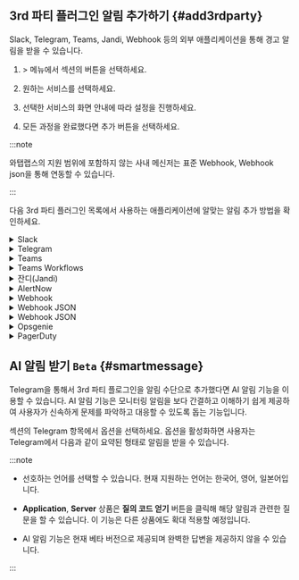 ## 3rd 파티 플러그인 알림 추가하기 {#add3rdparty}

Slack, Telegram, Teams, Jandi, Webhook 등의 외부 애플리케이션을 통해 경고 알림을 받을 수 있습니다.

1. <Cmdname sid="event_statistic" className="uitext" /> &gt; <Cmdname sid="eventNoti" className="uitext" /> 메뉴에서 <Cmdname sid="3rd_party_plugin" className="uitext" /> 섹션의 <Cmdname sid="adding" className="uitext" /> 버튼을 선택하세요.

1. 원하는 서비스를 선택하세요.

    <ImgLang img='set-event-3rd-party-plugin.png' desc='3rd 파티 플러그인 추가' />

1. 선택한 서비스의 화면 안내에 따라 설정을 진행하세요.

1. 모든 과정을 완료했다면 추가 버튼을 선택하세요.

:::note

와탭랩스의 지원 범위에 포함하지 않는 사내 메신저는 표준 Webhook, Webhook json을 통해 연동할 수 있습니다.

:::

다음 3rd 파티 플러그인 목록에서 사용하는 애플리케이션에 알맞는 알림 추가 방법을 확인하세요.

<details>

<summary>Slack</summary>

화면 아래에 <Cmdname sid="add_to_slack" className="uitext" /> 버튼을 클릭하면 Slack의 팀 및 채널에 **WhaTapNotiBot**을 등록할 수 있습니다.

<ImgLang img='3rdparty/set-event-3rd-party-plugin-add-slack.png' desc='Slack' />

</details>

<details>

<summary>Telegram</summary>

1. **Telegram**에서 **@WhaTapApmNotiBot**을 검색하세요.

    <ImgLang img='3rdparty/set-event-3rd-party-plugin-add-telegram.png' desc='Telegram' />

1. 알림을 받을 프로젝트의 액세스 키를 채팅창에 입력하세요.

    <ImgLang img='3rdparty/set-event-3rd-party-plugin-add-telegram-license.png' desc='Telegram' />

:::note

다음은 사용할 수 있는 명령어 목록입니다.

* `/help`: 명령어 목록 보기

* `/license`: 알림 받을 프로젝트의 액세스 키 입력

* `/remove`: 알림을 받지 않을 프로젝트 코드 입력

* `/list`: 현재 알림을 받고 있는 프로젝트 코드 보기

:::

</details>

<details>

<summary>Teams</summary>

1. 알림을 받을 채널의 **커넥터** 설정으로 이동하세요.

    <ImgLang img="3rdparty/management_event_new_teams_step_01.png" className="width-200" desc="Teams" />

1. **Webhook**을 추가하고 **구성** 버튼을 클릭하고 다음 단계로 넘어가세요.

    <ImgLang img="3rdparty/management_event_new_teams_step_02.png" className="width-600" desc="Teams" />

1. Webhook 이름을 입력하고 **만들기** 버튼을 클릭하세요.

    <ImgLang img="3rdparty/management_event_new_teams_step_03.png" className="width-600" desc="Teams" />

1. 생성한 Webhhok URL을 복사하세요.

    <ImgLang img="3rdparty/management_event_new_teams_step_04.png" className="width-600" desc="Teams" />

1. 와탭 모니터링 서비스의 <Cmdname sid="TTL06656" className="uitext" /> 화면으로 돌아와 <UI>Channel Name</UI>과 <UI>Webhook URL</UI> 항목을 입력하세요.

    <ImgLang img="3rdparty/set-event-3rd-party-plugin-add-teams.png" className="width-600" desc="등록" />

1. <Cmdname sid="BTN06673" className="uitext" /> 버튼을 선택하세요.

</details>

<details>

<summary>Teams Workflows</summary>

워크플로를 사용하려면 **Microsoft Teams**에 액세스할 수 있는 계정과 비즈니스 플랜 구독이 필요합니다.

1. **팀** 메뉴에서 더보기(...) 버튼을 선택한 후 **채널 추가**를 클릭하세요.

    <ImgLang img="3rdparty/teams_workflows_step_01.png" desc="Teams Workflows" />

1. 채널 이름과 설명을 입력하고 채널 유형을 **표준**으로 선택하세요.

    <ImgLang img="3rdparty/teams_workflows_step_02.png" desc="Teams Workflows" />

    :::note

    채널 유형을 **공유**로 선택하면 워크플로를 사용할 수 없으며, **비공개**를 선택하면 워크플로를 추가할 수 있지만 알림을 수신할 수 없습니다.

    :::

1. 생성한 채널에서 더보기(...) 버튼을 선택한 후 **워크플로**를 클릭하세요.

    <ImgLang img="3rdparty/teams_workflows_step_03.png" desc="Teams Workflows" />

1. **워크플로** 대화상자의 **워크플로**의 목록에서 **웹후크 요청이 수신되면 채널에 게시**를 선택 후, **추가 워크플로**를 클릭하세요.

    <ImgLang img="3rdparty/teams_workflows_step_04.png" desc="Teams Workflows" />

1. 이름과 연결 상태를 확인하 후, **다음** 버튼을 클릭하세요.

    <ImgLang img="3rdparty/teams_workflows_step_05.png" desc="Teams Workflows" />

1. 세부 정보를 확인한 후 **워크플로 추가** 버튼을 클릭하세요.

    <ImgLang img="3rdparty/teams_workflows_step_06.png" desc="Teams Workflows" />

1. 워크플로 추가를 완료했습니다. **생성된 주소**를 복사하세요.

    <ImgLang img="3rdparty/teams_workflows_step_07.png" desc="Teams Workflows" />

1. 와탭 모니터링 서비스의 <Cmdname sid="TTL06656" className="uitext" /> 화면으로 돌아와 <UI>Channel Name</UI>과 <UI>Webhook URL</UI> 항목을 입력하세요.

    <ImgLang img="3rdparty/set-event-3rd-party-plugin-add-teams.png" className="width-600" desc="등록" />

1. <Cmdname sid="BTN06673" className="uitext" /> 버튼을 선택하세요.

</details>

<details>

<summary>잔디(Jandi)</summary>

1. 알림을 받을 토픽 또는 채팅에서 **잔디 커넥트** 설정으로 이동하세요.

1. **커넥트 목록**에서 <b>Webhook 수신 (Incoming Webhook)</b> 항목에서 **연동하기** 버튼을 선택하세요.

    <ImgLang img="3rdparty/management_event_jandi_step_01.png" desc="Jandi" />

1. **연동하기** 탭에서 **연동 추가하기** 버튼을 선택하세요.

1. **Webhook URL 등록** 항목에 Webhook URL을 복사하세요.

    <ImgLang img="3rdparty/management_event_jandi_step_02.png" desc="Jandi" />

1. 와탭 모니터링 서비스의 <Cmdname sid="TTL06656" className="uitext" /> 화면으로 돌아와 <UI>Channel Name</UI>과 <UI>Webhook URL</UI> 항목을 입력하세요.

    <ImgLang img="3rdparty/set-event-3rd-party-plugin-add-teams.png" className="width-600" desc="등록" />

1. <Cmdname sid="BTN06673" className="uitext" /> 버튼을 선택하세요.

</details>

<details>

<summary>AlertNow</summary>

1. **AlerNow** 서비스를 접속한 다음 **Integration** 메뉴로 이동하세요.

    <ImgLang img="3rdparty/management_event_alertnow_step_01.png" desc="AlertNow" className="width-200" />

1. **Integration** 메뉴에서 **인티그레이션 생성** 버튼을 선택하세요.

    <ImgLang img="3rdparty/management_event_alertnow_step_02.png" desc="AlertNow" className="width-600" />

1. Integration 유형 중 **WhaTap**을 선택하세요.

    ![AlerNow](/img/3rdparty/management_event_alertnow_step_03.png)

1. **Integration 생성** 화면에서 이름 및 이름 지정 규칙을 설정하세요.

    <ImgLang img="3rdparty/management_event_alertnow_step_04.png" desc="AlertNow" className="width-600" />

1. **확인** 버튼을 선택하면 Integration이 생성됩니다.

1. 생성된 Integration 목록을 확인하고 생성된 Integration 항목을 선택하세요.

    <ImgLang img="3rdparty/management_event_alertnow_step_05.png" desc="AlertNow" className="width-600" />

1. 상세 화면에서 **URL** 항목 오른쪽에 복사하기 버튼을 선택해 URL을 복사하세요.

    <ImgLang img="3rdparty/management_event_alertnow_step_06.png" desc="AlertNow" className="width-600" />

1. 와탭 모니터링 서비스의 <Cmdname sid="TTL06656" className="uitext" /> 화면으로 돌아와 <UI>Channel Name</UI>과 <UI>Webhook URL</UI> 항목을 입력하세요.

    <ImgLang img="3rdparty/set-event-3rd-party-plugin-add-teams.png" className="width-600" desc="등록" />

1. <Cmdname sid="BTN06673" className="uitext" /> 버튼을 선택하세요.

</details>

<details>

<summary>Webhook</summary>

1. 알림을 받을 Webhook을 등록하세요. 등록한 URL에 POST Method로 알림의 `title`, `text`가 전송됩니다.

    ![Webhook](/img/3rdparty/set-event-3rd-party-plugin-add-webhook.png)

1. <UI>Webhook Name</UI>과 <UI>Webhook URL</UI> 항목을 입력하세요.

    <ImgLang img="3rdparty/set-event-3rd-party-plugin-add-webhook-options.png" className="width-600" desc="등록" />

1. <Cmdname sid="BTN06673" className="uitext" /> 버튼을 선택하세요.

</details>

<Xclude product="server">

<details>

<summary>Webhook JSON</summary>

1. 알림을 받을 Webhook을 등록하세요. 등록한 URL에 POST Method로 알림 데이터가 JSON 형태로 전송됩니다.

    ```json
    {
        "pcode": 1234,
        "projectName": "Sample project",
        "time": 1577840400000,
        "oid": 1234567890,
        "oname": "WAS-01", // Optional
        "title": "Alert Title",
        "message": "Sample warning message",
        "level": "Warning",
        "status": "on",
        "metricName": "cpu", // Optional
        "metricValue": "99.99", // Optional
        "metricThreshold": "90", // Optional
        "uuid": "ba5db108b788475c95195***********",
        "okind": "WAS-okind-01", // Optional
        "onode": "WAS-onode-01", // Optional
    }
    ```

1. <UI>Webhook Name</UI>과 <UI>Webhook URL</UI> 항목을 입력하세요.

    <ImgLang img="3rdparty/set-event-3rd-party-plugin-add-webhook-json-options.png" className="width-600" desc="등록" />

1. <Cmdname sid="BTN06673" className="uitext" /> 버튼을 선택하세요.

:::note

* 이벤트 상태(`status`)는 이벤트 발생(`on`), 이벤트 해소(`off`)로 구분할 수 있습니다.

* `level`은 `None`, `Info`, `Warning`, `Critical`로 구분합니다.

* Header 값을 추가하려면 <Cmdname sid="TTL06674" className="uitext" />를 선택하세요.

:::

</details>

</Xclude>

<InDoc product="server">

<details>

<summary>Webhook JSON</summary>

1. 알림을 받을 Webhook을 등록하세요. 등록한 URL에 POST Method로 알림 데이터가 JSON 형태로 전송됩니다.

    ```json
    {
        "pcode": 1234,
        "projectName": "Sample project",
        "time": 1577840400000,
        "oid": 1234567890,
        "oname": "WAS-01", // Optional
        "title": "Alert Title",
        "message": "Sample warning message",
        "level": "Warning",
        "status": "on",
        "metricName": "cpu", // Optional
        "metricValue": "99.99", // Optional
        "metricThreshold": "90", // Optional
        "uuid": "ba5db108b788475c95195***********",
        "okind": "WAS-okind-01", // Optional
        "onode": "WAS-onode-01", // Optional
        "serverAlertPolicyName": "Memory Alert" // Optional
    }
    ```

1. <UI>Webhook Name</UI>과 <UI>Webhook URL</UI> 항목을 입력하세요.

    <ImgLang img="3rdparty/set-event-3rd-party-plugin-add-webhook-json-options.png" className="width-600" desc="등록" />

1. <Cmdname sid="BTN06673" className="uitext" /> 버튼을 선택하세요.

:::note

* 이벤트 상태(`status`)는 이벤트 발생(`on`), 이벤트 해소(`off`)로 구분할 수 있습니다.

* `level`은 `None`, `Info`, `Warning`, `Critical`로 구분합니다.

* Header 값을 추가하려면 <Cmdname sid="TTL06674" className="uitext" />를 선택하세요.

:::

</details>

</InDoc>

<details>

<summary>Opsgenie</summary>

1. **Teams** 메뉴에서 알림을 수신할 팀을 선택한 다음 **Integrations** 메뉴를 클릭하세요.

    ![Opsgenie](/img/3rdparty/management_event_opsgenie_step_01.png)

1. **Add Integration** 버튼을 선택하세요.

    ![Opsgenie](/img/3rdparty/management_event_opsgenie_step_02.png)

1. Integration 목록에서 'API'를 검색한 다음 선택하세요.

    ![Opsgenie](/img/3rdparty/management_event_opsgenie_step_03.png)

1. API 이름 및 Team을 할당하고 각 권한을 설정하세요.

    ![Opsgenie](/img/3rdparty/management_event_opsgenie_step_04.png)

1. **Save Integration** 버튼을 선택하세요.

1. 와탭 모니터링 서비스의 <Cmdname sid="TTL06656" className="uitext" /> 화면으로 돌아와 <UI>Name</UI>과 <UI>API Key</UI> 항목을 입력하세요.

    <ImgLang img="3rdparty/set-event-3rd-party-plugin-add-opsgenie-options.png" className="width-600" desc="등록" />

1. <Cmdname sid="BTN06673" className="uitext" /> 버튼을 선택하세요.


</details>

<details>

<summary>PagerDuty</summary>

1. [PagerDuty](https://www.pagerduty.com/) 계정에 등록하고 로그인했는지 확인하세요.

1. PagerDuty에서 **Services** &gt; **Service Directory** 메뉴로 진입해 **New Service** 버튼을 선택하세요.

    ![PagerDuty](https://preview.whatap.io/assets/assets/image/management_event_pagerduty_step_01.jpg)

1. Service 정보를 입력한 후 **Next** 버튼을 선택하세요.

    ![PagerDuty](https://preview.whatap.io/assets/assets/image/management_event_pagerduty_step_02.jpg)

1. Escalation Policy를 설정 후 **Next** 버튼을 선택합니다.

    ![PagerDuty](https://preview.whatap.io/assets/assets/image/management_event_pagerduty_step_03.jpg)

1. **Alert Grouping**과 **Transient Alerts** 항목을 설정한 후 **Next** 버튼을 선택하세요.

    ![PagerDuty](https://preview.whatap.io/assets/assets/image/management_event_pagerduty_step_04.jpg)

1. **Integrations**에서 **Event API V2**를 선택 후 **Create Service** 버튼을 클릭하세요.

    ![PagerDuty](https://preview.whatap.io/assets/assets/image/management_event_pagerduty_step_05.jpg)

1. 생성한 Service 화면에서 **Integration Name**과 **Integration Key** 값을 복사하세요.

    ![PagerDuty](https://preview.whatap.io/assets/assets/image/management_event_pagerduty_step_06.jpg)

1. 와탭 모니터링 서비스의 <Cmdname sid="TTL06656" className="uitext" /> 화면으로 돌아와 <UI>Integration Name</UI>과 <UI>Integration Key</UI> 항목을 입력하세요.

    <ImgLang img="3rdparty/set-event-3rd-party-plugin-add-pagerduty-options.png" className="width-600" desc="Register" />


:::note

메시지를 수신하지 못했거나 플러그인이 등록되지 않았다면 **Integration Name** 또는 **Integration Key**값이 올바른지 확인하세요.

:::

</details>

## AI 알림 받기 <code className="Beta">Beta</code> {#smartmessage}

Telegram을 통해서 3rd 파티 플로그인을 알림 수단으로 추가했다면 AI 알림 기능을 이용할 수 있습니다. AI 알림 기능은 모니터링 알림을 보다 간결하고 이해하기 쉽게 제공하여 사용자가 신속하게 문제를 파악하고 대응할 수 있도록 돕는 기능입니다.

<ImgLang img="telegram-set-smart-ai-message.png" desc="AI 알림으로 받기" />

<Cmdname sid="3rd_party_plugin" className="uitext" /> 섹션의 Telegram 항목에서 <Cmdname sid="ITM08845" className="uitext" /> 옵션을 선택하세요. <Cmdname sid="ITM08845" className="uitext" /> 옵션을 활성화하면 사용자는 Telegram에서 다음과 같이 요약된 형태로 알림을 받을 수 있습니다.

<ImgLang img="telegram-smart-ai-message.png" desc="메시지" />

:::note

* 선호하는 언어를 선택할 수 있습니다. 현재 지원하는 언어는 한국어, 영어, 일본어입니다.

* **Application**, **Server** 상품은 **질의 코드 얻기** 버튼을 클릭해 해당 알림과 관련한 질문을 할 수 있습니다. 이 기능은 다른 상품에도 확대 적용할 예정입니다.

* AI 알림 기능은 현재 베타 버전으로 제공되며 완벽한 답변을 제공하지 않을 수 있습니다.

:::